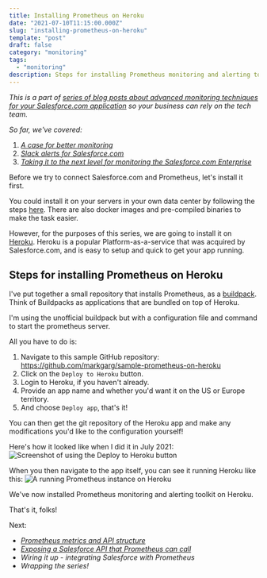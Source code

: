 ```yaml
---
title: Installing Prometheus on Heroku
date: "2021-07-10T11:15:00.000Z"
slug: "installing-prometheus-on-heroku"
template: "post"
draft: false
category: "monitoring"
tags:
  - "monitoring"
description: Steps for installing Prometheus monitoring and alerting toolkit on Heroku
---
```


_This is a part of [series of blog posts about advanced monitoring techniques for your Salesforce.com application](/series-about-monitoring-your-salesforce-enterprise) so your business can rely on the tech team._

_So far, we've covered:_
1. _[A case for better monitoring](/a-case-for-better-monitoring)_
2. _[Slack alerts for Salesforce.com](/slack-alerts-for-salesforce)_
3. _[Taking it to the next level for monitoring the Salesforce.com Enterprise](/next-level-monitoring-for-your-salesforce-enterprise)_


Before we try to connect Salesforce.com and Prometheus, let's install it first. 

You could install it on your servers in your own data center by following the steps [here](https://prometheus.io/download/). There are also docker images and pre-compiled binaries to make the task easier.

However, for the purposes of this series, we are going to install it on [Heroku](https://heroku.com/). Heroku is a popular Platform-as-a-service that was acquired by Salesforce.com, and is easy to setup and quick to get your app running.

## Steps for installing Prometheus on Heroku

I've put together a small repository that installs Prometheus, as a [buildpack](https://devcenter.heroku.com/articles/buildpacks). Think of Buildpacks as applications that are bundled on top of Heroku.

I'm using the unofficial buildpack but with a configuration file and command to start the prometheus server.

All you have to do is:
1. Navigate to this sample GitHub repository: https://github.com/markgarg/sample-prometheus-on-heroku
2. Click on the `Deploy to Heroku` button.
3. Login to Heroku, if you haven't already.
4. Provide an app name and whether you'd want it on the US or Europe territory.
5. And choose `Deploy app`, that's it!

You can then get the git repository of the Heroku app and make any modifications you'd like to the configuration yourself!

Here's how it looked like when I did it in July 2021:
<picture>
  <source type="image/avif"
          srcset="./prometheus-installed-on-heroku.avif" />
  <img alt="Screenshot of using the Deploy to Heroku button"
       src="./prometheus-installed-on-heroku.jpg" />
</picture>

When you then navigate to the app itself, you can see it running Heroku like this:
<picture>
  <source type="image/avif"
          srcset="./running-prometheus-screenshot.avif" />
  <img alt="A running Prometheus instance on Heroku"
       src="./running-prometheus-screenshot.jpg" />
</picture>

We've now installed Prometheus monitoring and alerting toolkit on Heroku. 

That's it, folks!

Next:
- _[Prometheus metrics and API structure](/prometheus-metrics-and-api-structure)_
- _[Exposing a Salesforce API that Prometheus can call](/creating-salesforce-api-to-invoke-from-prometheus)_
- _Wiring it up - integrating Salesforce with Prometheus_
- _Wrapping the series!_